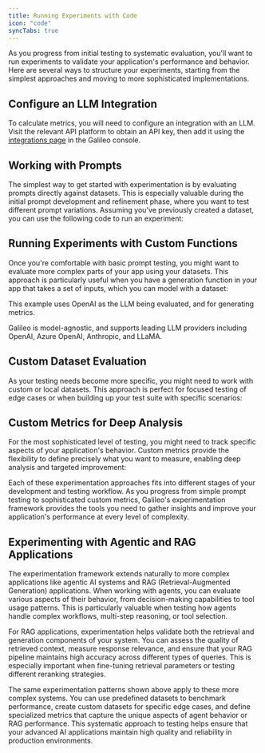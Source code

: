 ```yaml
---
title: Running Experiments with Code
icon: "code"
syncTabs: true
---
```



As you progress from initial testing to systematic evaluation, you'll want to run experiments to validate your application's performance and behavior. Here are several ways to structure your experiments, starting from the simplest approaches and moving to more sophisticated implementations.

## Configure an LLM Integration

To calculate metrics, you will need to configure an integration with an LLM. Visit the relevant API platform to obtain an API key, then add it using the [integrations page](https://app.galileo.ai/settings/integrations) in the Galileo console.

## Working with Prompts

The simplest way to get started with experimentation is by evaluating prompts directly against datasets. This is especially valuable during the initial prompt development and refinement phase, where you want to test different prompt variations. Assuming you've previously created a dataset, you can use the following code to run an experiment:

<CodeGroup>
  <SnippetExperimentsPromptPython />
  <SnippetExperimentsPromptTypescript />
</CodeGroup>

## Running Experiments with Custom Functions

Once you're comfortable with basic prompt testing, you might want to evaluate more complex parts of your app using your datasets. This approach is particularly useful when you have a generation function in your app that takes a set of inputs, which you can model with a dataset:

<Note>
This example uses OpenAI as the LLM being evaluated, and for generating metrics.

Galileo is model-agnostic, and supports leading LLM providers including OpenAI, Azure OpenAI, Anthropic, and LLaMA.

</Note>

<CodeGroup>
  <SnippetExperimentsExistingDatasetPython />
  <SnippetExperimentsExistingDatasetTypescript />
</CodeGroup>

## Custom Dataset Evaluation

As your testing needs become more specific, you might need to work with custom or local datasets. This approach is perfect for focused testing of edge cases or when building up your test suite with specific scenarios:

<CodeGroup>
  <SnippetExperimentsCustomDatasetPython />
  <SnippetExperimentsCustomDatasetTypescript />
</CodeGroup>

## Custom Metrics for Deep Analysis

For the most sophisticated level of testing, you might need to track specific aspects of your application's behavior. Custom metrics provide the flexibility to define precisely what you want to measure, enabling deep analysis and targeted improvement:

<CodeGroup>
  <SnippetExperimentsCustomMetricsPython />
  <SnippetExperimentsCustomMetricsTypescript />
</CodeGroup>

Each of these experimentation approaches fits into different stages of your development and testing workflow. As you progress from simple prompt testing to sophisticated custom metrics, Galileo's experimentation framework provides the tools you need to gather insights and improve your application's performance at every level of complexity.

## Experimenting with Agentic and RAG Applications

The experimentation framework extends naturally to more complex applications like agentic AI systems and RAG (Retrieval-Augmented Generation) applications. When working with agents, you can evaluate various aspects of their behavior, from decision-making capabilities to tool usage patterns. This is particularly valuable when testing how agents handle complex workflows, multi-step reasoning, or tool selection.

For RAG applications, experimentation helps validate both the retrieval and generation components of your system. You can assess the quality of retrieved context, measure response relevance, and ensure that your RAG pipeline maintains high accuracy across different types of queries. This is especially important when fine-tuning retrieval parameters or testing different reranking strategies.

The same experimentation patterns shown above apply to these more complex systems. You can use predefined datasets to benchmark performance, create custom datasets for specific edge cases, and define specialized metrics that capture the unique aspects of agent behavior or RAG performance. This systematic approach to testing helps ensure that your advanced AI applications maintain high quality and reliability in production environments.
